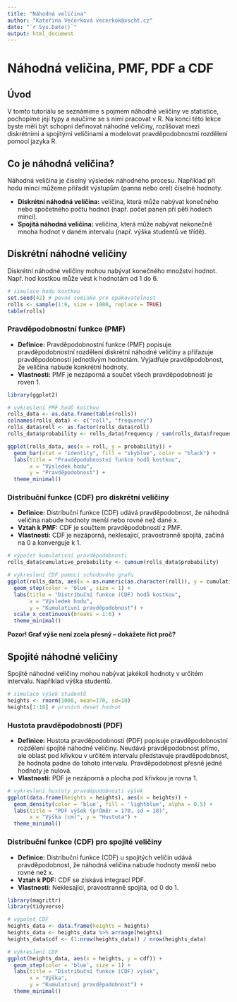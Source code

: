 ```yaml
---
title: "Náhodná veličina"
author: "Kateřina Večerková vecerkok@vscht.cz"
date: "`r Sys.Date()`"
output: html_document
---
```


# Náhodná veličina, PMF, PDF a CDF

## Úvod

V tomto tutoriálu se seznámíme s pojmem náhodné veličiny ve statistice, pochopíme její typy a naučíme se s nimi pracovat v R. Na konci této lekce byste měli být schopni definovat náhodné veličiny, rozlišovat mezi diskrétními a spojitými veličinami a modelovat pravděpodobnostní rozdělení pomocí jazyka R.

## Co je náhodná veličina?

Náhodná veličina je číselný výsledek náhodného procesu. Například při hodu mincí můžeme přiřadit výstupům (panna nebo orel) číselné hodnoty.

* **Diskrétní náhodná veličina:** veličina, která může nabývat konečného nebo spočetného počtu hodnot (např. počet panen při pěti hodech mincí).
* **Spojitá náhodná veličina:** veličina, která může nabývat nekonečně mnoha hodnot v daném intervalu (např. výška studentů ve třídě).

## Diskrétní náhodné veličiny

Diskrétní náhodné veličiny mohou nabývat konečného množství hodnot. Např. hod kostkou může vést k hodnotám od 1 do 6.

```r
# simulace hodu kostkou
set.seed(42) # pevné semínko pro opakovatelnost
rolls <- sample(1:6, size = 1000, replace = TRUE)
table(rolls)
```

### **Pravděpodobnostní funkce (PMF)**

* **Definice:** Pravděpodobnostní funkce (PMF) popisuje pravděpodobnostní rozdělení diskrétní náhodné veličiny a přiřazuje pravděpodobnosti jednotlivým hodnotám. Vyjadřuje pravděpodobnost, že veličina nabude konkrétní hodnoty.
* **Vlastnosti:** PMF je nezáporná a součet všech pravděpodobností je roven 1.

```r
library(ggplot2)

# vykreslení PMF hodů kostkou
rolls_data <- as.data.frame(table(rolls))
colnames(rolls_data) <- c("roll", "frequency")
rolls_data$roll <- as.factor(rolls_data$roll)
rolls_data$probability <- rolls_data$frequency / sum(rolls_data$frequency)

ggplot(rolls_data, aes(x = roll, y = probability)) +
  geom_bar(stat = "identity", fill = "skyblue", color = "black") +
  labs(title = "Pravděpodobnostní funkce hodů kostkou",
       x = "Výsledek hodu",
       y = "Pravděpodobnost") +
  theme_minimal()
```

### **Distribuční funkce (CDF) pro diskrétní veličiny**

* **Definice:** Distribuční funkce (CDF) udává pravděpodobnost, že náhodná veličina nabude hodnoty menší nebo rovné než dané x.
* **Vztah k PMF:** CDF je součtem pravděpodobností z PMF.
* **Vlastnosti:** CDF je nezáporná, neklesající, pravostranně spojitá, začíná na 0 a konverguje k 1.

```r
# výpočet kumulativní pravděpodobnosti
rolls_data$cumulative_probability <- cumsum(rolls_data$probability)

# vykreslení CDF pomocí schodového grafu
ggplot(rolls_data, aes(x = as.numeric(as.character(roll)), y = cumulative_probability)) +
  geom_step(color = 'blue', size = 1) +
  labs(title = "Distribuční funkce (CDF) hodů kostkou",
       x = "Výsledek hodu",
       y = "Kumulativní pravděpodobnost") +
  scale_x_continuous(breaks = 1:6) +
  theme_minimal()
```

**Pozor! Graf výše není zcela přesný – dokážete říct proč?**

## Spojité náhodné veličiny

Spojité náhodné veličiny mohou nabývat jakékoli hodnoty v určitém intervalu. Například výška studentů.

```r
# simulace výšek studentů
heights <- rnorm(1000, mean=170, sd=10)
heights[1:10] # prvních deset hodnot
```

### **Hustota pravděpodobnosti (PDF)**

* **Definice:** Hustota pravděpodobnosti (PDF) popisuje pravděpodobnostní rozdělení spojité náhodné veličiny. Neudává pravděpodobnost přímo, ale oblast pod křivkou v určitém intervalu představuje pravděpodobnost, že hodnota padne do tohoto intervalu. Pravděpodobnost přesně jedné hodnoty je nulová.
* **Vlastnosti:** PDF je nezáporná a plocha pod křivkou je rovna 1.

```r
# vykreslení hustoty pravděpodobnosti výšek
ggplot(data.frame(heights = heights), aes(x = heights)) +
  geom_density(color = 'blue', fill = 'lightblue', alpha = 0.5) +
  labs(title = "PDF výšek (průměr = 170, sd = 10)",
       x = "Výška (cm)", y = "Hustota") +
  theme_minimal()
```

### **Distribuční funkce (CDF) pro spojité veličiny**

* **Definice:** Distribuční funkce (CDF) u spojitých veličin udává pravděpodobnost, že náhodná veličina nabude hodnoty menší nebo rovné než x.
* **Vztah k PDF:** CDF se získává integrací PDF.
* **Vlastnosti:** Neklesající, pravostranně spojitá, od 0 do 1.

```r
library(magrittr)
library(tidyverse)

# výpočet CDF
heights_data <- data.frame(heights = heights)
heights_data <- heights_data %>% arrange(heights)
heights_data$cdf <- (1:nrow(heights_data)) / nrow(heights_data)

# vykreslení CDF
ggplot(heights_data, aes(x = heights, y = cdf)) +
  geom_step(color = 'blue', size = 1) +
  labs(title = "Distribuční funkce (CDF) výšek",
       x = "Výška",
       y = "Kumulativní pravděpodobnost") +
  theme_minimal()
```

